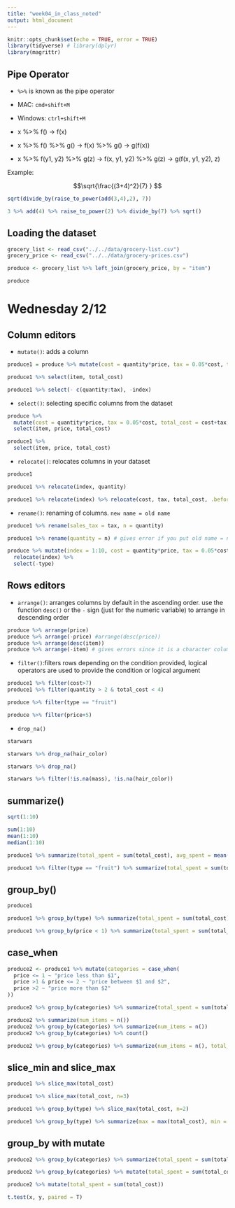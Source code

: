 ```yaml
---
title: "week04_in_class_noted"
output: html_document
---
```


```r
knitr::opts_chunk$set(echo = TRUE, error = TRUE)
library(tidyverse) # library(dplyr)
library(magrittr)
```

## Pipe Operator

- `%>%` is known as the pipe operator

- MAC: `cmd+shift+M`
- Windows: `ctrl+shift+M`

- x %>% f() -> f(x)
- x %>% f() %>% g() -> f(x) %>% g() -> g(f(x))
- x %>% f(y1, y2) %>% g(z) -> f(x, y1, y2) %>% g(z) -> g(f(x, y1, y2), z)

Example:

$$\sqrt{\frac{(3+4)^2}{7} } $$

```r
sqrt(divide_by(raise_to_power(add(3,4),2), 7))

3 %>% add(4) %>% raise_to_power(2) %>% divide_by(7) %>% sqrt()
```

## Loading the dataset

```r
grocery_list <- read_csv("../../data/grocery-list.csv")
grocery_price <- read_csv("../../data/grocery-prices.csv")
```


```r
produce <- grocery_list %>% left_join(grocery_price, by = "item")

produce
```

# Wednesday 2/12

## Column editors

- `mutate()`: adds a column 

```r
produce1 = produce %>% mutate(cost = quantity*price, tax = 0.05*cost, total_cost = cost+tax, index = 1:10)

produce1 %>% select(item, total_cost)

produce1 %>% select(- c(quantity:tax), -index)
```

- `select()`: selecting specific columns from the dataset

```r
produce %>% 
  mutate(cost = quantity*price, tax = 0.05*cost, total_cost = cost+tax, index = 1:10) %>% 
  select(item, price, total_cost)

produce1 %>% 
  select(item, price, total_cost)


```

- `relocate()`: relocates columns in your dataset

```r
produce1

produce1 %>% relocate(index, quantity)

produce1 %>% relocate(index) %>% relocate(cost, tax, total_cost, .before = type)
```
- `rename()`: renaming of columns. `new name = old name`

```r
produce1 %>% rename(sales_tax = tax, n = quantity)

produce1 %>% rename(quantity = n) # gives error if you put old name = new name
```

```r
produce %>% mutate(index = 1:10, cost = quantity*price, tax = 0.05*cost, total_cost = cost+tax) %>% 
  relocate(index) %>% 
  select(-type)
```

## Rows editors

- `arrange()`: arranges columns by default in the ascending order. use the function `desc()` or the `-` sign (just for the numeric variable) to arrange in descending order


```r
produce %>% arrange(price)
produce %>% arrange(-price) #arrange(desc(price))
produce %>% arrange(desc(item))
produce %>% arrange(-item) # gives errors since it is a character column
```

- `filter()`:filters rows depending on the condition provided, logical operators are used to provide the condition or logical argument

```r
produce1 %>% filter(cost>7)
produce1 %>% filter(quantity > 2 & total_cost < 4) 
```

```r
produce %>% filter(type == "fruit")

produce %>% filter(price+5)
```

- `drop_na()`

```r
starwars

starwars %>% drop_na(hair_color)

starwars %>% drop_na()

starwars %>% filter(!is.na(mass), !is.na(hair_color))
```


## summarize()

```r
sqrt(1:10)

sum(1:10)
mean(1:10)
median(1:10)
```

```r
produce1 %>% summarize(total_spent = sum(total_cost), avg_spent = mean(total_cost))

produce1 %>% filter(type == "fruit") %>% summarize(total_spent = sum(total_cost))
```
## group_by()

```r
produce1

produce1 %>% group_by(type) %>% summarize(total_spent = sum(total_cost))

produce1 %>% group_by(price < 1) %>% summarize(total_spent = sum(total_cost))
```

## case_when

```r
produce2 <- produce1 %>% mutate(categories = case_when(
  price <= 1 ~ "price less than $1",
  price >1 & price <= 2 ~ "price between $1 and $2",
  price >2 ~ "price more than $2"
))

produce2 %>% group_by(categories) %>% summarize(total_spent = sum(total_cost))
```

```r
produce2 %>% summarize(num_items = n())
produce2 %>% group_by(categories) %>% summarize(num_items = n())
produce2 %>% group_by(categories) %>% count()

produce2 %>% group_by(categories) %>% summarize(num_items = n(), total_quantity = sum(quantity), total_spent = sum(total_cost))
```

## slice_min and slice_max

```r
produce1 %>% slice_max(total_cost)

produce1 %>% slice_max(total_cost, n=3)

produce1 %>% group_by(type) %>% slice_max(total_cost, n=2)
```



```r
produce1 %>% group_by(type) %>% summarize(max = max(total_cost), min = min(total_cost))
```
## group_by with mutate

```r
produce2 %>% group_by(categories) %>% summarize(total_spent = sum(total_cost))

produce2 %>% group_by(categories) %>% mutate(total_spent = sum(total_cost))

produce2 %>% mutate(total_spent = sum(total_cost))
```

```r
t.test(x, y, paired = T)
```




